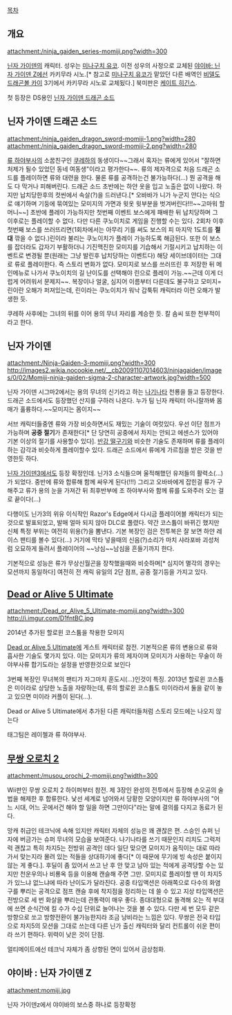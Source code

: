 [[목차]]

== 개요 ==

attachment:/ninja_gaiden_series-momiji.png?width=300

[[닌자 가이덴]]의 캐릭터. 성우는 [[미나구치 유코]]. 이전 성우의 사정으로 교체된 [[야이바: 닌자 가이덴 Z]]에선 카키무라 시노.[* 참고로 [[미나구치 유코]]가 맡았던 다른 배역인 [[비델]]도 [[드래곤볼 카이]] 3기에서 카키무라 시노로 교체됬다.] 북미판은 [[케이트 히긴스]].

첫 등장은 DS용인 [[닌자 가이덴 드래곤 소드]]

== 닌자 가이덴 드래곤 소드 ==
attachment:/ninja_gaiden_dragon_sword-momiji-1.png?width=280
attachment:/ninja_gaiden_dragon_sword-momiji-2.png?width=280

[[류 하야부사]]의 소꿉친구인 [[쿠레하]]의 동생이다~~그래서 혹자는 류에게 있어서 "잘하면 처제가 될수 있었던 동네 여동생"이라고 평가한다~~. 류의 제자격으로 처음 드래곤 소드를 플레이하면 류와 대련을 한다.  물론 류를 공격하는건 불가능하다(...) 뭔 공격을 해도 다 막거나 피해버린다.  드래곤 소드 초반에는 하얀 옷을 입고 노출은 없이 나왔다. 하지만 납치당한후의 컷씬에서 속살(?)을 드러낸다.[* 오바바가 니가 누군지 안다는 식으로 얘기하며 기둥에 묶여있는 모미지의 가면과 윗옷 윗부분을 벗겨버린다!!!~~고마워 할머니~~]  초반에 플레이 가능하지만 첫번째 이벤트 보스에게 패배한 뒤 납치당하며 그 이후로는 플레이할 수 없다. 다만 다른 쿠노이치로 게임을 진행할 수는 있다. 2회차 이후 첫번째 보스를 쓰러뜨리면(1회차에서는 아무리 기를 써도 보스의 피 마지막 1도트를 '''절대''' 깎을 수 없다.)린이라 불리는 쿠노이치가 플레이 가능하도록 해금된다. 또한 이 보스를 잡더라도 갑자기 부활하더니 기진맥진한 모미지를 기습해서 기절시키고 납치하는 이벤트로 변경될 뿐(원래는 그냥 발린후 납치당하는 이벤트다) 해당 세이브데이터는 그대로 류로 플레이한다. 즉 스토리 변화가 없다. 모미지로 보스를 쓰러뜨린 후 저장한 뒤 메인메뉴로 나가서 쿠노이치의 길 난이도를 선택해야 린으로 플레이 가능.~~근데 이게 더럽게 어려워서 문제지~~. 복장이나 얼굴, 심지어 이름부터 다른데도 불구하고 모미지=린이란 오해가 퍼져있는데, 린이라는 쿠노이치가 워낙 갑툭튀 캐릭터라 이런 오해가 발생한 듯.

쿠레하 사후에는 그녀의 뒤를 이어 용의 무녀 자리를 계승한 듯. 칼 솜씨 또한 천부적이라고 한다.

== 닌자 가이덴 ==
attachment:/Ninja-Gaiden-3-momiji.png?width=300
http://images2.wikia.nocookie.net/__cb20091107014603/ninjagaiden/images/0/02/Momiji-ninja-gaiden-sigma-2-character-artwork.jpg?width=500

닌자 가이덴 시그마2에서는 용의 무녀의 신기라고 하는 [[나기나타]] 천룡을 들고 등장한다. 드래곤 소드에서도 등장했던 산지를 구하러 나온다. 누가 팀 닌자 캐릭터 아니랄까봐 몸매가 훌륭하다.~~모미지는 몸이지~~

서브 캐릭터들중엔 류와 가장 비슷하면서도 재밌는 기술이 여럿있다.  우선 이단 점프가 가능하며 '''공중 절기'''가 존재한다[* 단 당연히 공중에서 차지는 안되고 에센스가 있어야 기본 이상의 절기를 사용할수 있다].  [[반강 떨구기]]와 비슷한 기술도 존재하며 류를 플레이하는 감각과 비슷하게 플레이할수 있다.  드래곤 소드에서 류에게 가르침을 받은 것을 반영한듯 하다.

[[닌자 가이덴3]]에서도 등장 확정인데.  닌가3 소식들으며 울적해했던 유저들의 활력소(...)가 되었다.  중반에 류와 합류해 함께 싸우게 된다(!!!)  그리고 오바바에게 잡힌걸 류가 구해주고 류가 용의 눈을 가져간 뒤 최후반부에 조 하야부사와 함께 류를 도와주러 오는 걸로 끝이다(...)

다행이도 닌가3의 위유 이식작인 Razor's Edge에서 다시금 플레이어블 캐릭터가 되는 것으로 발표되었고, 발매 얼마 되지 않아 DLC로 풀렸다. 약간 코스튬이 바뀌긴 했지만 신체 특정 부위는 여전히 위용(?)을 뽐낸다.  기본 복장인 검은 전투복은 잘 보면 하얀 레이스 팬티를 볼수 있다(...) 거기에 막타 넣을때의 신음(?)소리가 마치 샤라포바 괴성처럼 오묘하게 들려서 플레이어의 ~~낭심~~남심을 흔들기까지 한다.

기본적으로 성능은 류가 무상신월곤을 장착했을때와 비슷하며[* 심지어 멸각의 경우는 모션까지 동일하다] 여전히 전 캐릭 유일의 2단 점프, 공중 절기등을 가지고 있다.  

== [[Dead or Alive 5|Dead or Alive 5 Ultimate]] ==
attachment:/Dead_or_Alive_5_Ultimate-momiji.png?width=300
http://i.imgur.com/D1fntBC.jpg

2014년 추가된 할로윈 코스튬을 착용한 모미지

[[DOA5|Dead or Alive 5 Ultimate]]에 게스트 캐릭터로 참전. 기본적으론 류의 변용으로 류와 흡사한 기술도 몇가지 있다. 이는 모미지가 류의 제자이며 모미지가 사용하는 무술이 하야부사류 합기도라는 설정을 반영한것으로 보인다

3번째 복장인 무녀복의 팬티가 자그마치 훈도시(...)인것이 특징.  2013년 할로윈 코스튬은 미이라로 상당한 노출을 자랑하는데, 류의 할로윈 코스튬도 미이라라서 둘을 같이 놓고 있으면 미이라 커플이 된다(...).

Dead or Alive 5 Ultimate에서 추가된 다른 캐릭터들처럼 스토리 모드에는 나오지 않는다

태그팀은 레이첼과 류 하야부사.
== [[무쌍 오로치 2]] ==
attachment:/musou_orochi_2-momiji.png?width=300

Wii판인 무쌍 오로치 2 하이퍼부터 참전. 제 3장인 완성의 전투에서 등장해 손오공의 술법을 해제한 후 합류한다. 낯선 세계로 넘어와서 당황한 모양이지만 류 하야부사의 "어느 시대, 어느 곳에서건 해야 할 일을 하면 그만이다"라는 말에 결의를 다지고 동료가 된다. 

망캐 취급인 테크닉에 속해 있지만 캐릭터 자체의 성능은 꽤 괜찮은 편. 스승인 슈퍼 닌자에 버금가는 슈퍼 무녀의 모습을 보여준다. 나기나타를 쓰기 때문인지 리치도 그럭저럭 괜찮고 특히 차지5는 전방위 공격인 데다 일단 맞으면 모미지가 움직이는 대로 따라가서 맞는지라 몰려 있는 적들을 상대하기에 좋다[* 이 때문에 무기에 빙 속성은 붙이지 않는 게 좋다.]. 후딜이 좀 있어서 쓰고 난 후 안 맞고 남아 있는 적에게 공격당할 수는 있지만 천운우의나 비룡옥 등을 이용해 캔슬해 주면 그만. 모미지로 플레이할 땐 이 차지5가 있느냐 없느냐에 따라 난이도가 달라진다. 
공중 타입액션은 아래쪽으로 다수의 화염구를 뿌리는 공격으로 점프 캔슬 후에 착지점을 정리하는 데 쓸 수 있고 지상 타입액션은 전방으로 세 번 화살을 뿌리는데 관통력이 매우 좋다. 종대대형으로 돌격해 오는 적 부대에 쓰면 순식간에 킬 수가 수십 단위로 늘어나는 것을 볼 수 있다. 다만 세 번 모두 같은 방향으로 쏘고 방향전환이 불가능한지라 조금 낭비라는 느낌은 있다. 
무쌍은 전국 타입으로 차지5의 모션을 그대로 쓰는데 다른 닌가 출신 캐릭터와 달리 컨트롤이 쉬운 편이라 쓰기 편하다. 위력이 낮은 것이 단점.

얼티메이트에선 테크닉 자체가 좀 상향된 면이 있어서 금상첨화.
== 야이바 : 닌자 가이덴 Z ==

attachment:momiji.jpg


닌자 가이덴z에서 야이바의 보스중 하나로 등장확정
